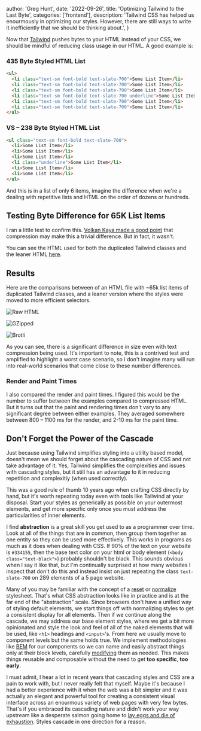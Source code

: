
  author: 'Greg Hunt',
  date: '2022-09-26',
  title: 'Optimizing Tailwind to the Last Byte',
  categories: ['frontend'],
  description:
    'Tailwind CSS has helped us enourmously in optimizing our styles. However, there are still ways to write it inefficiently that we should be thinking about.',
}


Now that [Tailwind](https://tailwindcss.com/) pushes bytes to your HTML instead of your CSS, we should be mindful of reducing class usage in our HTML. A good example is:

### 435 Byte Styled HTML List

```html
<ul>
  <li class="text-sm font-bold text-slate-700">Some List Item</li>
  <li class="text-sm font-bold text-slate-700">Some List Item</li>
  <li class="text-sm font-bold text-slate-700">Some List Item</li>
  <li class="text-sm font-bold text-slate-700 underline">Some List Item</li>
  <li class="text-sm font-bold text-slate-700">Some List Item</li>
  <li class="text-sm font-bold text-slate-700">Some List Item</li>
</ul>
```

### VS – 238 Byte Styled HTML List

```html
<ul class="text-sm font-bold text-slate-700">
  <li>Some List Item</li>
  <li>Some List Item</li>
  <li>Some List Item</li>
  <li class="underline">Some List Item</li>
  <li>Some List Item</li>
  <li>Some List Item</li>
</ul>
```

And this is in a list of only 6 items, imagine the difference when we're a dealing with repetitive lists and HTML on the order of dozens or hundreds.

## Testing Byte Difference for 65K List Items

I ran a little test to confirm this. [Volkan Kaya made a good point](https://twitter.com/volkandkaya/status/1574583837971152896) that compression may make this a trivial difference. But in fact, it wasn't.

You can see the HTML used for both the duplicated Tailwind classes and the leaner HTML [here](https://github.com/greghunt/duplicate-class-experiment/tree/main/dist).

## Results

Here are the comparisons between of an HTML file with ~65k list items of duplicated Tailwind classes, and a leaner version where the styles were moved to more efficient selectors.

![Raw HTML](https://raw.githubusercontent.com/greghunt/duplicate-class-experiment/main/charts/raw.png)

![GZipped](https://raw.githubusercontent.com/greghunt/duplicate-class-experiment/main/charts/gzip.png)

![Brotli](https://raw.githubusercontent.com/greghunt/duplicate-class-experiment/main/charts/brotli.png)

As you can see, there is a significant difference in size even with text compression being used. It's important to note, this is a contrived test and amplified to highlight a worst case scenario, so I don't imagine many will run into real-world scenarios that come close to these number differences.

### Render and Paint Times

I also compared the render and paint times. I figured this would be the number to suffer between the examples compared to compressed HTML. But it turns out that the paint and rendering times don't vary to any significant degree between either examples. They averaged somewhere between 800 – 1100 ms for the render, and 2-10 ms for the paint time.

## Don't Forget the Power of the Cascade

Just because using Tailwind simplifies styling into a utility based model, doesn't mean we should forget about the cascading nature of CSS and not take advantage of it. Yes, Tailwind simplifies the complexities and issues with cascading styles, but it still has an advantage to it in reducing repetition and complexitiy (when used correctly).

This was a good rule of thumb 10 years ago when crafting CSS directly by hand, but it's worth repeating today even with tools like Tailwind at your disposal. Start your styles as generically as possible on your outermost elements, and get more specific only once you must address the particularities of inner elements.

I find **abstraction** is a great skill you get used to as a programmer over time. Look at all of the things that are in common, then group them together as one entity so they can be used more effectively. This works in programs as much as it does when dealing with CSS. If 90% of the text on your website is `#334155`, then the base text color on your html or body element (`<body class="text-black">`) probably shouldn't be black. This sounds obvious when I say it like that, but I'm continually surprised at how many websites I inspect that don't do this and instead insist on just repeating the class `text-slate-700` on 289 elements of a 5 page website.

Many of you may be familiar with the concept of a [reset](https://meyerweb.com/eric/tools/css/reset/) or [normalize](https://necolas.github.io/normalize.css/) stylesheet. That's what CSS abstraction looks like in practice and is at the far end of the "abstraction" scale. Since browsers don't have a unified way of styling default elements, we start things off with normalizing styles to get a consistent display for all elements. Then if we continue along the cascade, we may address our base element styles, where we get a bit more opinionated and style the look and feel of all of the naked elements that will be used, like `<h1>` headings and `<input>`'s. From here we usually move to component levels but the same holds true. We implement methodologies like [BEM](https://en.bem.info/methodology/) for our components so we can name and easily abstract things only at their block levels, carefully [modifying](https://en.bem.info/methodology/key-concepts/#modifier) them as needed. This makes things reusable and composable without the need to get **too specific**, **too early**.

I must admit, I hear a lot in recent years that cascading styles and CSS are a pain to work with, but I never really felt that myself. Maybe it's because I had a better experience with it when the web was a bit simpler and it was actually an elegant and powerful tool for creating a consistent visual interface across an enourmous variety of web pages with very few bytes. That's if you embraced its cascading nature and didn't work your way upstream like a desperate salmon going home to [lay eggs and die of exhaustion](https://strikeandcatch.com/why-do-salmon-swim-upstream/). Styles cascade in one direction for a reason.
